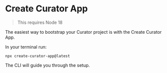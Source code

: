 # Create Curator App

> This requires Node 18

The easiest way to bootstrap your Curator project is with the Create Curator App.

In your terminal run:

```shell
npx create-curator-app@latest
```

The CLI will guide you through the setup.
